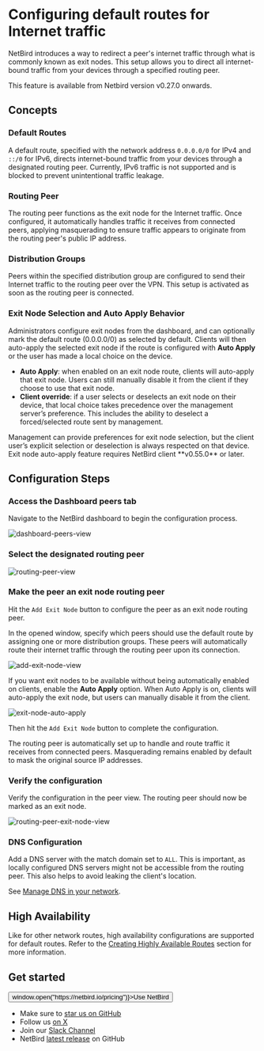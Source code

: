 # Configuring default routes for Internet traffic

NetBird introduces a way to redirect a peer's internet traffic through what is commonly known as exit nodes.
This setup allows you to direct all internet-bound traffic from your devices through a specified routing
peer.

<Note>
    This feature is available from Netbird version v0.27.0 onwards.
</Note>

## Concepts

### Default Routes

A default route, specified with the network address `0.0.0.0/0` for IPv4 and `::/0` for IPv6, directs internet-bound
traffic from your devices
through a designated routing peer.
<Note>
    Currently, IPv6 traffic is not supported and is blocked to prevent unintentional traffic leakage.
</Note>

### Routing Peer

The routing peer functions as the exit node for the Internet traffic. Once configured, it automatically handles traffic
it receives from connected peers, applying masquerading to ensure traffic appears to originate from the routing peer's
public IP address.

### Distribution Groups

Peers within the specified distribution group are configured to send their Internet traffic to the routing peer over the
VPN.
This setup is activated as soon as the routing peer is connected.

### Exit Node Selection and Auto Apply Behavior

Administrators configure exit nodes from the dashboard, and can optionally mark the default route (0.0.0.0/0) as selected by default. Clients will then auto-apply the selected exit node if the route is configured with **Auto Apply** or the user has made a local choice on the device.

- **Auto Apply**: when enabled on an exit node route, clients will auto-apply that exit node. Users can still manually disable it from the client if they choose to use that exit node.
- **Client override**: if a user selects or deselects an exit node on their device, that local choice takes precedence over the management server’s preference. This includes the ability to deselect a forced/selected route sent by management.

<Note>
  Management can provide preferences for exit node selection, but the client user’s explicit selection or deselection is always respected on that device.
</Note>

<Note>
  Exit node auto-apply feature requires NetBird client **v0.55.0** or later.
</Note>

## Configuration Steps

### Access the Dashboard peers tab

Navigate to the NetBird dashboard to begin the configuration process.

<p>
    <img src="/docs-static/img/how-to-guides/netbird-peers.png" alt="dashboard-peers-view"
         className="imagewrapper-big"/>
</p>

### Select the designated routing peer

<p>
    <img src="/docs-static/img/how-to-guides/netbird-peers-routing-peer.png" alt="routing-peer-view"
         className="imagewrapper-big"/>
</p>

### Make the peer an exit node routing peer

Hit the `Add Exit Node` button to configure the peer as an exit node routing peer.

In the opened window, specify which peers should use the default route by assigning one or more distribution groups.
These peers will automatically route their internet traffic through the routing peer upon its connection.

<p>
    <img src="/docs-static/img/how-to-guides/netbird-peers-add-exit-node.png" alt="add-exit-node-view"
         className="imagewrapper-big"/>
</p>

If you want exit nodes to be available without being automatically enabled on clients, enable the **Auto Apply** option. When Auto Apply is on, clients will auto-apply the exit node, but users can manually disable it from the client.

<p>
    <img src="/docs-static/img/how-to-guides/exit-node-auto-apply.png" alt="exit-node-auto-apply" className="imagewrapper-big"/>
</p>

Then hit the `Add Exit Node` button to complete the configuration.

The routing peer is automatically set up to handle and route traffic it receives from connected peers. Masquerading
remains enabled by default to mask the original source IP addresses.

### Verify the configuration

Verify the configuration in the peer view. The routing peer should now be marked as an exit node.

<p>
    <img src="/docs-static/img/how-to-guides/netbird-peers-routing-peer-exit-node.png" alt="routing-peer-exit-node-view"
         className="imagewrapper-big"/>
</p>

### DNS Configuration

Add a DNS server with the match domain set to `ALL`.
This is important, as locally configured DNS servers might not be accessible from the routing peer.
This also helps to avoid leaking the client's location.

See [Manage DNS in your network](manage-dns-in-your-network).

## High Availability

Like for other network routes, high availability configurations are supported for default
routes. Refer to
the [Creating Highly Available Routes](routing-traffic-to-private-networks#creating-highly-available-routes)
section for more information.

## Get started
<p float="center" >
    <Button name="button" className="button-5" onClick={() => window.open("https://netbird.io/pricing")}>Use NetBird</Button>
</p>

- Make sure to [star us on GitHub](https://github.com/netbirdio/netbird)
- Follow us [on X](https://x.com/netbird)
- Join our [Slack Channel](/slack-url)
- NetBird [latest release](https://github.com/netbirdio/netbird/releases) on GitHub
